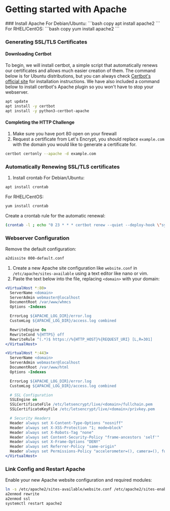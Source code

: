
# Getting started with Apache

<Steps>
### Install Apache
For Debian/Ubuntu:
```bash copy
apt install apache2
```
For RHEL/CentOS:
```bash copy
yum install apache2
```

### Generating SSL/TLS Certificates
#### Downloading Certbot
To begin, we will install certbot, a simple script that automatically renews our certificates and allows much easier creation of them. The command below is for Ubuntu distributions, but you can always check [Certbot's official site](https://certbot.eff.org/) for installation instructions. We have also included a command below to install certbot's Apache plugin so you won't have to stop your webserver.
```bash copy
apt update
apt install -y certbot
apt install -y python3-certbot-apache
```

#### Completing the HTTP Challenge
1) Make sure you have port 80 open on your firewall
2) Request a certificate from Let's Encrypt, you should replace `example.com` with the domain you would like to generate a certificate for.
```bash copy
certbot certonly --apache -d example.com
```

### Automatically Renewing SSL/TLS certificates
1) Install crontab
For Debian/Ubuntu:
```bash copy
apt install crontab
```
For RHEL/CentOS:
```bash copy
yum install crontab
```
Create a crontab rule for the automatic renewal:
```bash copy
(crontab -l ; echo "0 23 * * * certbot renew --quiet --deploy-hook \"systemctl restart apache2\"")| crontab -
```

### Webserver Configuration
Remove the default configuration:
```bash copy
a2dissite 000-default.conf
```

1) Create a new Apache site configuration like `website.conf` in `/etc/apache/sites-available` using a text editor like nano or vim.
2) Paste the text below into the file, replacing `<domain>` with your domain:
```apache filename="website.conf" copy
<VirtualHost *:80>
  ServerName <domain>
  ServerAdmin webmaster@localhost
  DocumentRoot /var/www/whmcs
  Options -Indexes

  ErrorLog ${APACHE_LOG_DIR}/error.log
  CustomLog ${APACHE_LOG_DIR}/access.log combined

  RewriteEngine On
  RewriteCond %{HTTPS} off
  RewriteRule ^(.*)$ https://%{HTTP_HOST}%{REQUEST_URI} [L,R=301]
</VirtualHost>

<VirtualHost *:443>
  ServerName <domain>
  ServerAdmin webmaster@localhost
  DocumentRoot /var/www/html
  Options -Indexes

  ErrorLog ${APACHE_LOG_DIR}/error.log
  CustomLog ${APACHE_LOG_DIR}/access.log combined

  # SSL Configuration
  SSLEngine on
  SSLCertificateFile /etc/letsencrypt/live/<domain>/fullchain.pem
  SSLCertificateKeyFile /etc/letsencrypt/live/<domain>/privkey.pem

  # Security Headers
  Header always set X-Content-Type-Options "nosniff"
  Header always set X-XSS-Protection "1; mode=block"
  Header always set X-Robots-Tag "none"
  Header always set Content-Security-Policy "frame-ancestors 'self'"
  Header always set X-Frame-Options "DENY"
  Header always set Referrer-Policy "same-origin"
  Header always set Permissions-Policy "accelerometer=(), camera=(), fullscreen=(), geolocation=(), gyroscope=(), magnetometer=(), microphone=(), usb=()"
</VirtualHost>
```
### Link Config and Restart Apache

Enable your new Apache website configuration and required modules:
```bash copy
ln -s /etc/apache2/sites-available/website.conf /etc/apache2/sites-enabled/website.conf
a2enmod rewrite
a2enmod ssl
systemctl restart apache2
```
</Steps>